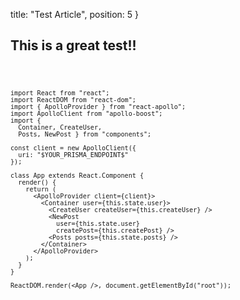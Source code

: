 
  title: "Test Article",
  position: 5
}

## This is a great test!!

<Code language="jsx" lines="2-10" source="https://google.com">

```
import React from "react";
import ReactDOM from "react-dom";
import { ApolloProvider } from "react-apollo";
import ApolloClient from "apollo-boost";
import {
  Container, CreateUser,
  Posts, NewPost } from "components";

const client = new ApolloClient({
  uri: "$YOUR_PRISMA_ENDPOINT$"
});

class App extends React.Component {
  render() {
    return (
      <ApolloProvider client={client}>
        <Container user={this.state.user}>
          <CreateUser createUser={this.createUser} />
          <NewPost
            user={this.state.user}
            createPost={this.createPost} />
          <Posts posts={this.state.posts} />
        </Container>
      </ApolloProvider>
    );
  }
}

ReactDOM.render(<App />, document.getElementById("root"));
```

</Code>


